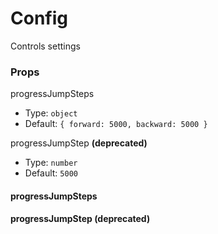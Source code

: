 
<Meta title="Config" component={AudioPlayer} />

# Config

Controls settings

### Props

progressJumpSteps

- Type: `object`
- Default: `{ forward: 5000, backward: 5000 }`

progressJumpStep **(deprecated)**

- Type: `number`
- Default: `5000`


#### progressJumpSteps

<Canvas>
  <Story name="Forward and backward jump step" height="auto">
    <AudioPlayer
      progressJumpSteps={{
        forward: 30000,
        backward: 10000
      }}
      src={SAMPLE_MP3_URL}
    />
  </Story>
</Canvas>

#### progressJumpStep **(deprecated)**
<Canvas>
  <Story name="Deprecated jump step" height="auto">
    <AudioPlayer
      progressJumpStep={10000}
      src={SAMPLE_MP3_URL}
    />
  </Story>
</Canvas>
